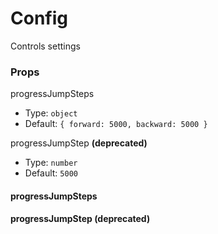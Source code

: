 
<Meta title="Config" component={AudioPlayer} />

# Config

Controls settings

### Props

progressJumpSteps

- Type: `object`
- Default: `{ forward: 5000, backward: 5000 }`

progressJumpStep **(deprecated)**

- Type: `number`
- Default: `5000`


#### progressJumpSteps

<Canvas>
  <Story name="Forward and backward jump step" height="auto">
    <AudioPlayer
      progressJumpSteps={{
        forward: 30000,
        backward: 10000
      }}
      src={SAMPLE_MP3_URL}
    />
  </Story>
</Canvas>

#### progressJumpStep **(deprecated)**
<Canvas>
  <Story name="Deprecated jump step" height="auto">
    <AudioPlayer
      progressJumpStep={10000}
      src={SAMPLE_MP3_URL}
    />
  </Story>
</Canvas>
